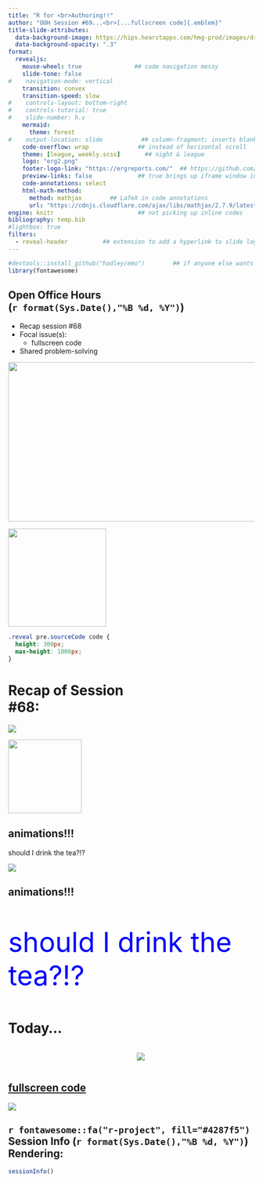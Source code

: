 ```yaml
---
title: "R for <br>Authoring!!" 
author: "OOH Session #69...<br>[...fullscreen code]{.emblem}"
title-slide-attributes: 
  data-background-image: https://hips.hearstapps.com/hmg-prod/images/drive-in-theater-1592251388.jpg #https://media.istockphoto.com/id/1267035023/vector/classic-retro-drive-in-poster-design-advertisement.jpg?s=612x612&w=0&k=20&c=P6ez2PkhVaHbOhsZStrPuMEBIPDnKTB-xMXgiiO5UcM=
  data-background-opacity: ".3"
format:
  revealjs:
    mouse-wheel: true               ## code navigation messy
    slide-tone: false
#    navigation-mode: vertical
    transition: convex
    transition-speed: slow
#    controls-layout: bottom-right
#    controls-tutorial: true
#    slide-number: h.v
    mermaid:
      theme: forest
#    output-location: slide           ## column-fragment; inserts blank 2nd slide
    code-overflow: wrap              ## instead of horizontal scroll
    theme: [league, weekly.scss]       ## night & league
    logo: "erg2.png"
    footer-logo-link: "https://ergreports.com/"  ## https://github.com/shafayetShafee/reveal-header#readme
    preview-links: false             ## true brings up iframe window instead of "site"
    code-annotations: select
    html-math-method: 
      method: mathjax        ## LaTeX in code annotations
      url: "https://cdnjs.cloudflare.com/ajax/libs/mathjax/2.7.9/latest.js?config=TeX-MML-AM_CHTML"
engine: knitr                        ## not picking up inline codes
bibliography: temp.bib
#lightbox: true
filters: 
  - reveal-header          ## extension to add a hyperlink to slide logo
---
```


```r
#devtools::install_github("hadley/emo")        ## if anyone else wants to render
library(fontawesome)
```

## Open Office Hours <br>(`r format(Sys.Date(),"%B %d, %Y")`)

::: {layout="[80,20]"}
::: first-column
-   Recap session #68
-   Focal issue(s):
    - [fullscreen code]{.emblem}
-   Shared problem-solving
:::

::: second-column
:::

:::

![](img/title68.JPG){.absolute top="135" right="-120" width="600" height="325"}

![](https://static.vecteezy.com/system/resources/previews/015/241/249/non_2x/glowing-neon-arrow-doodle-transparent-free-png.png){.absolute top="155" left="360" width="200"}

```css
.reveal pre.sourceCode code {
  height: 300px; 
  max-height: 1000px;
}
```

# Recap of Session <br>#68: 

![](https://pngimg.com/d/sticky_note_PNG18964.png){.absolute right="50" top="200"}

![](https://purepng.com/public/uploads/thumbnail//purepng.com-jerry-tom-and-jerrytom-and-jerrytomjerryanimated-seriesin-1940characters-1701528659592qeggy.png){.absolute width="150" top="280" right="150"}

## [animations!!!]{.animation}{auto-animate=true} 

should I drink the tea?!?

![](https://clipart-library.com/images/rinraK87T.png)

## [animations!!!]{.animation}{auto-animate=true}

::: {style="font-size: 4em; color: blue;"}
should I drink the tea?!?
:::

# Today...

::: {.columns}
::: {.column width="50%"}
:::

::: {.column width="50%"}
![](https://static.vecteezy.com/system/resources/thumbnails/035/861/431/small_2x/projector-screen-black-realistic-png.png)
:::
:::

## [[fullscreen code]{.emblem}](https://github.com/shafayetShafee/code-fullscreen) {background-image="https://media1.giphy.com/media/v1.Y2lkPTc5MGI3NjExb2h4NW52NXQ2N3lvMmJndmtqcmVrYmhsMDl3aTZnaGc0aHNmMDhycyZlcD12MV9pbnRlcm5hbF9naWZfYnlfaWQmY3Q9Zw/ko7twHhomhk8E/giphy.gif"}

![](https://media4.giphy.com/media/v1.Y2lkPTc5MGI3NjExdmlidGVremhtbWJjeHR6eDZ1b2o5cXNkN29uaXhwdnRqZ2drMGU2eiZlcD12MV9pbnRlcm5hbF9naWZfYnlfaWQmY3Q9Zw/Wq9OL6EwSeJCetv6Zi/giphy.gif)

## `r fontawesome::fa("r-project", fill="#4287f5")` Session Info (`r format(Sys.Date(),"%B %d, %Y")`) Rendering:

```r
sessionInfo()
```

